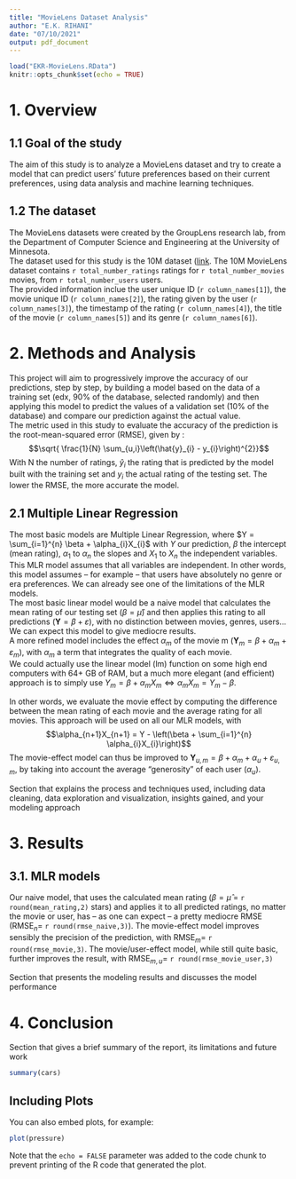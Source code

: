 ```yaml
---
title: "MovieLens Dataset Analysis"
author: "E.K. RIHANI"
date: "07/10/2021"
output: pdf_document
---
```


```r
load("EKR-MovieLens.RData")
knitr::opts_chunk$set(echo = TRUE)
```

# 1. Overview

## 1.1 Goal of the study
The aim of this study is to analyze a MovieLens dataset and try to create a model that can predict users' future preferences based on their current preferences, using data analysis and machine learning techniques. 

## 1.2 The dataset
The MovieLens datasets were created by the GroupLens research lab, from the Department of Computer Science and Engineering at the University of Minnesota.  
The dataset used for this study is the 10M dataset ([link](https://grouplens.org/datasets/movielens/10m/).
The 10M MovieLens dataset contains `r total_number_ratings` ratings for `r total_number_movies` movies, from `r total_number_users` users.  
The provided information inclue the user unique ID (`r column_names[1]`), the movie unique ID (`r column_names[2]`), the rating given by the user (`r column_names[3]`), the timestamp of the rating (`r column_names[4]`), the title of the movie (`r column_names[5]`) and its genre (`r column_names[6]`).

# 2. Methods and Analysis
This project will aim to progressively improve the accuracy of our predictions, step by step, by building a model based on the data of a training set (edx, 90% of the database, selected randomly) and then applying this model to predict the values of a validation set (10% of the database) and compare our prediction against the actual value.  
The metric used in this study to evaluate the accuracy of the prediction is the root-mean-squared error (RMSE), given by : $$\sqrt{ \frac{1}{N} \sum_{u,i}\left(\hat{y}_{i} -  y_{i}\right)^{2}}$$ With N the number of ratings, $\hat{y}_{i}$ the rating that is predicted by the model built with the training set and $y_{i}$ the actual rating of the testing set. The lower the RMSE, the more accurate the model.  

## 2.1 Multiple Linear Regression
The most basic models are Multiple Linear Regression, where $Y = \sum_{i=1}^{n} \beta + \alpha_{i}X_{i}$ with $Y$ our prediction, $\beta$ the intercept (mean rating), $\alpha_{1}$ to $\alpha_{n}$ the slopes and $X_{1}$ to $X_{n}$ the independent variables. This MLR model assumes that all variables are independent. In other words, this model assumes -- for example -- that users have absolutely no genre or era preferences. We can already see one of the limitations of the MLR models.  
The most basic linear model would be a naive model that calculates the mean rating of our testing set ($\beta = \hat{\mu}$) and then applies this rating to all predictions ($\mathbf{Y} = \beta + \varepsilon$), with no distinction between movies, genres, users... We can expect this model to give mediocre results.  
A more refined model includes the effect $\alpha_{m}$ of the movie m ($\mathbf{Y}_{m} = \beta + \alpha_{m} + \varepsilon_{m}$), with $\alpha_{m}$ a term that integrates the quality of each movie.  
We could actually use the linear model (lm) function on some high end computers with 64+ GB of RAM, but a much more elegant (and efficient) approach is to simply use $Y_{m} = \beta + \alpha_{m}X_{m}\Leftrightarrow{} \alpha_{m}X_{m} = Y_{m} - \beta$.  

In other words, we evaluate the movie effect by computing the difference between the mean rating of each movie and the average rating for all movies. This approach will be used on all our MLR models, with $$\alpha_{n+1}X_{n+1} = Y - \left(\beta + \sum_{i=1}^{n} \alpha_{i}X_{i}\right)$$ 
The movie-effect model can thus be improved to $\mathbf{Y}_{u,m} = \beta + \alpha_{m} + \alpha_{u} + \varepsilon_{u,m}$, by taking into account the average "generosity" of each user ($\alpha_{u}$).  

Section that explains the process and techniques used, including data cleaning, data exploration and visualization, insights gained, and your modeling approach


# 3. Results
## 3.1. MLR models
Our naive model, that uses the calculated mean rating ($\beta = \hat{\mu}$ = `r round(mean_rating,2)` stars) and applies it to all predicted ratings, no matter the movie or user, has -- as one can expect -- a pretty mediocre RMSE (RMSE$_{n}$= `r round(rmse_naive,3)`). 
The movie-effect model improves sensibly the precision of the prediction, with RMSE$_{m}$= `r round(rmse_movie,3)`. The movie/user-effect model, while still quite basic, further improves the result, with RMSE$_{m,u}$= `r round(rmse_movie_user,3)`

Section that presents the modeling results and discusses the model performance

# 4. Conclusion
Section that gives a brief summary of the report, its limitations and future work

```r
summary(cars)
```

## Including Plots

You can also embed plots, for example:

```r
plot(pressure)
```
Note that the `echo = FALSE` parameter was added to the code chunk to prevent printing of the R code that generated the plot.
